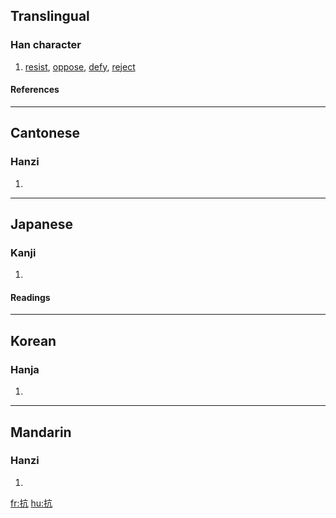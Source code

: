 ==Translingual==
===Han character===
{{Han char|rn=64|rad=手|as=04|sn=7|four=5001<sub>7</sub>|canj=手卜竹弓 (QYHN)}}
# [[resist]], [[oppose]], [[defy]], [[reject]]
====References====
{{Han ref|kx=0422.020|dkj=11889|dj=0769.020|hdz=31843.040|uh=6297|ud=25239|bh=A7DC|bd=42972}}
----
==Cantonese==
===Hanzi===
{{yue-hanzi|jyut=|y=kong3}}
# {{defn|Cantonese}}
----
==Japanese==
===Kanji===
{{ja-kanji|grade=|rs=手04}}
# {{defn|Japanese}} 
====Readings====
{{ja-readings|on=[[こう]] (kō)|kun=[[あたる]] (ataru), [[ふせぐ]] (fusegu)}}
----
==Korean==
===Hanja===
{{ko-hanja|hangeul=항|eumhun=|rv=hang|mr=hang|y=hang}}
# {{defn|Korean}}
----
==Mandarin==
===Hanzi===
{{cmn-hanzi|pin=[[kàng]] (kang4)|wg=k'ang<sup>4</sup>}}
# {{defn|Mandarin}}

[[fr:抗]]
[[hu:抗]]
